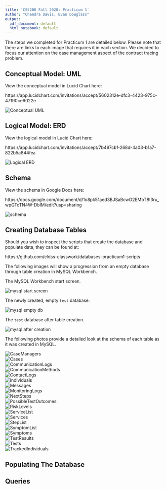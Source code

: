 ```yaml
---
title: 'CS5200 Fall 2020: Practicum 1'
author: "Chandra Davis, Evan Douglass"
output:
  pdf_document: default
  html_notebook: default
---
```


The steps we completed for Practicum 1 are detailed below. Please note that there are links to each image that requires it in each section. We decided to focus our attention on the case management aspect of the contract tracing problem.

## Conceptual Model: UML

View the conceptual model in Lucid Chart here:

https://app.lucidchart.com/invitations/accept/5602312e-dfc3-4423-975c-47190ce6022e

<!-- Ensure this is the most up to date image -->
![Conceptual UML](imgs/CS5200 - Practicum 1_UML.png)\

## Logical Model: ERD

View the logical model in Lucid Chart here:

https://app.lucidchart.com/invitations/accept/7b497cbf-268d-4a03-b1a7-822b5a844fea

<!-- Ensure this is the most up to date image -->
![Logical ERD](imgs/CS5200 - Practicum 1_ERD.png)\

## Schema

View the schema in Google Docs here:

https://docs.google.com/document/d/1o8pk51aed3BJSaBcwO2EMbT8I3ru_wpGTcTN4W-DbIM/edit?usp=sharing

<!-- Ensure this is the most up to date image -->
![schema](imgs/Practicum1-Schema.png)\

## Creating Database Tables

Should you wish to inspect the scripts that create the database and populate data, they can be found at:

https://github.com/eldss-classwork/databases-practicum1-scripts

The following images will show a progression from an empty database through table creation in MySQL Workbench.

The MySQL Workbench start screen.

![mysql start screen](imgs/MySQLWorkbench-IntroScreen.png)\

The newly created, empty `test` database.

![mysql empty db](imgs/MySQLWorkbench-emptydb.png)\

The `test` database after table creation.

![mysql after creation](imgs/MySQLWorkbench-create.png)\

The following photos provide a detailed look at the schema of each table as it was created in MySQL.

![CaseManagers](imgs/Describe_CaseManagers.png)\
![Cases](imgs/Describe_Cases.png)\
![CommunicationLogs](imgs/Describe_CommunicationLogs.png)\
![CommunicationMethods](imgs/Describe_CommMethods.png)\
![ContactLogs](imgs/Describe_ContactLogs.png)\
![Individuals](imgs/Describe_Individuals.png)\
![Messages](imgs/Describe_Messages.png)\
![MonitoringLogs](imgs/Describe_MonitoringLogs.png)\
![NextSteps](imgs/Describe_NextSteps.png)\
![PossibleTestOutcomes](imgs/Describe_PossTestOutcomes.png)\
![RiskLevels](imgs/Describe_RiskLevels.png)\
![ServiceList](imgs/Describe_ServiceList.png)\
![Services](imgs/Describe_Services.png)\
![StepList](imgs/Describe_StepList.png)\
![SymptomList](imgs/Describe_SymptomList.png)\
![Symptoms](imgs/Describe_Symptoms.png)\
![TestResults](imgs/Describe_TestResults.png)\
![Tests](imgs/Describe_Tests.png)\
![TrackedIndividuals](imgs/Describe_TrackedIndividuals.png)\

## Populating The Database

## Queries